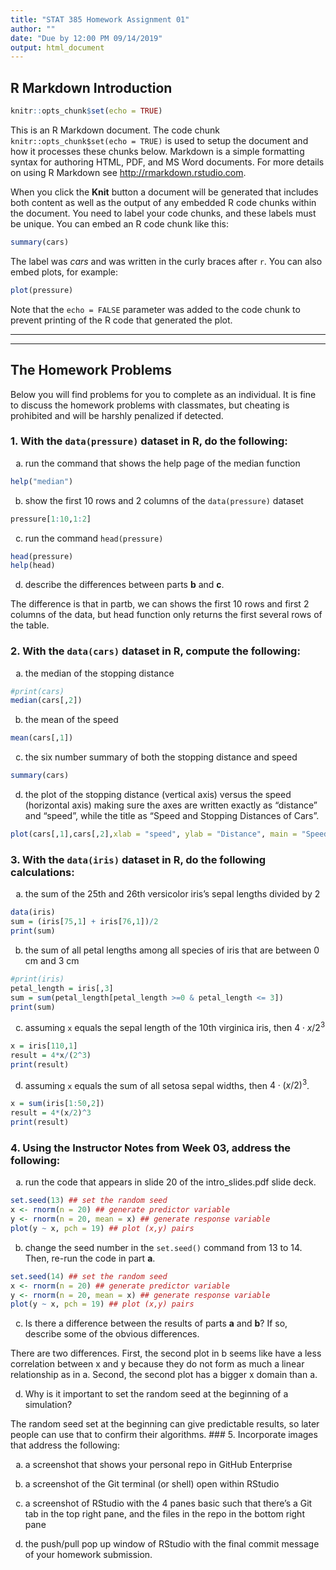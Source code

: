 ```yaml
---
title: "STAT 385 Homework Assignment 01"
author: ""
date: "Due by 12:00 PM 09/14/2019"
output: html_document
---
```


## R Markdown Introduction

```r
knitr::opts_chunk$set(echo = TRUE)
```

This is an R Markdown document. The code chunk `knitr::opts_chunk$set(echo = TRUE)` is used to setup the document and how it processes these chunks below. Markdown is a simple formatting syntax for authoring HTML, PDF, and MS Word documents. For more details on using R Markdown see <http://rmarkdown.rstudio.com>.

When you click the **Knit** button a document will be generated that includes both content as well as the output of any embedded R code chunks within the document. You need to label your code chunks, and these labels must be unique. You can embed an R code chunk like this:

```r
summary(cars)
```

The label was *cars* and was written in the curly braces after `r`. You can also embed plots, for example:

```r
plot(pressure)
```

Note that the `echo = FALSE` parameter was added to the code chunk to prevent printing of the R code that generated the plot.

***

***

## The Homework Problems

Below you will find problems for you to complete as an individual. It is fine to discuss the homework problems with classmates, but cheating is prohibited and will be harshly penalized if detected.


### 1. With the `data(pressure)` dataset in R, do the following:

a. run the command that shows the help page of the median function
```r
help("median")
```

b. show the first 10 rows and 2 columns of the `data(pressure)` dataset
```r
pressure[1:10,1:2]
```

c. run the command `head(pressure)`
```r
head(pressure)
help(head)
```

d. describe the differences between parts **b** and **c**.

The difference is that in partb, we can shows the first 10 rows and first 2 columns of the data, but head function only returns the first several rows of the table.

### 2. With the `data(cars)` dataset in R, compute the following:

a. the median of the stopping distance
```r
#print(cars)
median(cars[,2])
```

b. the mean of the speed
```r
mean(cars[,1])
```

c. the six number summary of both the stopping distance and speed
```r
summary(cars)
```

d. the plot of the stopping distance (vertical axis) versus the speed (horizontal axis) making sure the axes are written exactly as "distance" and "speed", while the title as "Speed and Stopping Distances of Cars".
```r
plot(cars[,1],cars[,2],xlab = "speed", ylab = "Distance", main = "Speed and Stopping Distances of Cars")
```


### 3. With the `data(iris)` dataset in R, do the following calculations:

a. the sum of the 25th and 26th versicolor iris's sepal lengths divided by 2
```r
data(iris)
sum = (iris[75,1] + iris[76,1])/2
print(sum)
```

b. the sum of all petal lengths among all species of iris that are between 0 cm and 3 cm
```r
#print(iris)
petal_length = iris[,3]
sum = sum(petal_length[petal_length >=0 & petal_length <= 3])
print(sum)
```

c. assuming `x` equals the sepal length of the 10th virginica iris, then $4\cdot x/2^3$
```r
x = iris[110,1]
result = 4*x/(2^3)
print(result)
```

d. assuming `x` equals the sum of all setosa sepal widths, then $4\cdot(x/2)^3$.

```r
x = sum(iris[1:50,2])
result = 4*(x/2)^3
print(result)
```

### 4. Using the Instructor Notes from Week 03, address the following:

a. run the code that appears in slide 20 of the intro_slides.pdf slide deck.
```r
set.seed(13) ## set the random seed
x <- rnorm(n = 20) ## generate predictor variable
y <- rnorm(n = 20, mean = x) ## generate response variable
plot(y ~ x, pch = 19) ## plot (x,y) pairs
```

b. change the seed number in the `set.seed()` command from 13 to 14. Then, re-run the code in part **a**.
```r
set.seed(14) ## set the random seed
x <- rnorm(n = 20) ## generate predictor variable
y <- rnorm(n = 20, mean = x) ## generate response variable
plot(y ~ x, pch = 19) ## plot (x,y) pairs
```

c. Is there a difference between the results of parts **a** and **b**? If so, describe some of the obvious differences.

There are two differences. First, the second plot in b seems like have a less correlation between x and y because they do not form as much a linear relationship as in a. Second, the second plot has a bigger x domain than a.

d. Why is it important to set the random seed at the beginning of a simulation?

The random seed set at the beginning can give predictable results, so later people can use that to confirm their algorithms.
### 5. Incorporate images that address the following:

a. a screenshot that shows your personal repo in GitHub Enterprise

b. a screenshot of the Git terminal (or shell) open within RStudio

c. a screenshot of RStudio with the 4 panes basic such that there's a Git tab in the top right pane, and the files in the repo in the bottom right pane

d. the push/pull pop up window of RStudio with the final commit message of your homework submission.
